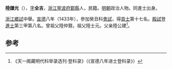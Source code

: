 '''陸謙光'''（{{bd|1406年||？}}），[[表字|字]]'''全吉'''，[[浙江|浙江]][[寧波府|寧波府]][[鄞縣|鄞縣]]人，民籍。[[明朝|明朝]]政治人物。同進士出身。

[[浙江|浙江]][[鄉試|鄉試]]中舉。[[宣德|宣德]]八年（1433年），參加癸丑科[[會試|會試]]，得[[貢士|貢士]]第十七名。[[殿試|殿試]]登[[進士|進士]]第三甲第八名。曾祖父陸仲賢。祖父陸士元。父亲陸公建<ref>《天一阁藏明代科举录选刊·登科录》（《宣德八年进士登科录》）</ref>。

==参考==
{{reflist}}
{{明朝人物小作品}}
{{宣德八年癸丑科殿試金榜}}
